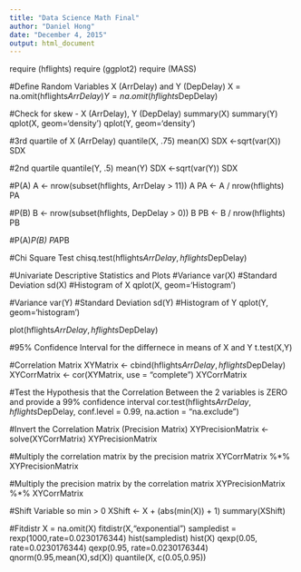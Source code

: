 ```yaml
---
title: "Data Science Math Final"
author: "Daniel Hong"
date: "December 4, 2015"
output: html_document
---
```


require (hflights)
require (ggplot2)
require (MASS)

#Define Random Variables X (ArrDelay) and Y (DepDelay)
X = na.omit(hflights$ArrDelay)
Y = na.omit(hflights$DepDelay)

#Check for skew - X (ArrDelay), Y (DepDelay)
summary(X)
summary(Y)
qplot(X, geom='density')
qplot(Y, geom='density')

#3rd quartile of X (ArrDelay)
quantile(X, .75)
mean(X)
SDX <-sqrt(var(X))
SDX

#2nd quartile
quantile(Y, .5)
mean(Y)
SDX <-sqrt(var(Y))
SDX

#P(A)
A <- nrow(subset(hflights, ArrDelay > 11))
A
PA <- A / nrow(hflights)
PA

#P(B)
B <- nrow(subset(hflights, DepDelay > 0))
B
PB <- B / nrow(hflights)
PB

#P(A)*P(B)
PA*PB

#Chi Square Test
chisq.test(hflights$ArrDelay,hflights$DepDelay)

#Univariate Descriptive Statistics and Plots
#Variance
var(X)
#Standard Deviation
sd(X)
#Histogram of X
qplot(X, geom='Histogram')

#Variance
var(Y)
#Standard Deviation
sd(Y)
#Histogram of Y
qplot(Y, geom='histogram')

plot(hflights$ArrDelay,hflights$DepDelay)

#95% Confidence Interval for the differnece in means of X and Y
t.test(X,Y)

#Correlation Matrix
XYMatrix <- cbind(hflights$ArrDelay,hflights$DepDelay)
XYCorrMatrix <- cor(XYMatrix, use = "complete")
XYCorrMatrix

#Test the Hypothesis that the Correlation Between the 2 variables is ZERO and provide a 99% confidence interval
cor.test(hflights$ArrDelay,hflights$DepDelay, conf.level = 0.99, na.action = "na.exclude")

#Invert the Correlation Matrix (Precision Matrix)
XYPrecisionMatrix <- solve(XYCorrMatrix)
XYPrecisionMatrix

#Multiply the correlation matrix by the precision matrix
XYCorrMatrix %*% XYPrecisionMatrix

#Multiply the precision matrix by the correlation matrix
XYPrecisionMatrix %*% XYCorrMatrix

#Shift Variable so min > 0
XShift <- X + (abs(min(X)) + 1)
summary(XShift)

#Fitdistr
X = na.omit(X)
fitdistr(X,"exponential")
sampledist = rexp(1000,rate=0.0230176344)
hist(sampledist)
hist(X)
qexp(0.05, rate=0.0230176344)
qexp(0.95, rate=0.0230176344)
qnorm(0.95,mean(X),sd(X))
quantile(X, c(0.05,0.95))